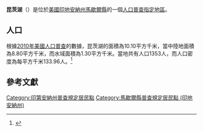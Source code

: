 {{noteTA
|G1=USState
|G2=地名
|G3=Unit
}}
{{Infobox settlement
|official_name            = 昆茨湖
|native_name = Koontz Lake
|settlement_type          = [[人口普查指定地區|人口普查指定地區]]
|image_skyline            = Marshall County and Starke County Indiana Incorporated and Unincorporated areas Koontz Lake Highlighted 1840464.svg
|imagesize                = 250px
|image_map                = 
|mapsize                  = 
|pushpin_map              = USA Indiana 
|pushpin_label            = 昆茨湖
|pushpin_label_position   = top
|pushpin_map_caption      = 昆茨湖在印地安納州的位置
|subdivision_type         = [[世界政區索引|國家]]
|subdivision_type1        = [[美国州份|州份]]
|subdivision_type2        = [[印地安納州行政区划|縣]]
|subdivision_name         = [[美国|美国]]
|subdivision_name1        = [[印地安納州|印地安納州]]
|subdivision_name2        = [[馬歇爾縣_(印地安納州)|馬歇爾縣]]
|elevation_ft             = 735
|elevation_m              = 224
|timezone                 = [[北美东部时区|北美东部时区]]
|area_total_km2           = 10.10
|area_land_km2            = 8.80
|area_water_km2           = 1.30
|area_total_sq_mi         = 
|area_land_sq_mi          = 
|area_water_sq_mi         = 
|population_as_of         = [[2010年美國人口普查|2010]]
|population_footnotes     = 
|population_total         = 1353
|population_density_km2   = auto
|population_density_sq_mi = auto
|utc_offset               = -5
|coordinates              = {{coord|41|24|50|N|86|28|57|W|display=inline,title}}
| coor_pinpoint           = 
| coordinates_footnotes   = 
|timezone_DST             = EDT
|utc_offset_DST           = -4
|postal_code_type         = [[美國郵區編號|郵區編號]]
|postal_code              = 46574
|area_code                = {{link-en|电话区号574|Area code 574|574}}
|blank_name = [[地名信息系统|GNIS ID]]
|blank_info = 437438<ref name="GNIS">{{cite gnis|437438|Koontz Lake}}</ref>
}}
'''昆茨湖'''（{{lang-en|Koontz Lake}}）是位於[[美國|美國]][[印地安納州|印地安納州]][[馬歇爾縣_(印地安納州)|馬歇爾縣]]的一個[[人口普查指定地區|人口普查指定地區]]。

== 人口 ==
根據[[2010年美國人口普查|2010年美國人口普查]]的數據，昆茨湖的面積為10.10平方千米，當中陸地面積為8.80平方千米，而水域面積為1.30平方千米。當地共有人口1353人，而人口密度為每平方千米133.96人。<ref name="GR8">{{cite web|url=http://factfinder2.census.gov|publisher=[[美国人口调查局|美国人口调查局]]|accessdate=2011-05-14|title=American FactFinder|archive-date=2013-09-11|archive-url=https://web.archive.org/web/20130911234518/http://factfinder2.census.gov/|dead-url=no}}</ref>

== 參考文獻 ==
{{reflist}}

{{馬歇爾縣 (印地安納州)}}

{{DEFAULTSORT:Koontz Lake, Indiana}}
[[Category:印第安納州普查規定居民點|Category:印第安納州普查規定居民點]]
[[Category:馬歇爾縣普查規定居民點_(印地安納州)|Category:馬歇爾縣普查規定居民點 (印地安納州)]]

{{Indiana-geo-stub}}